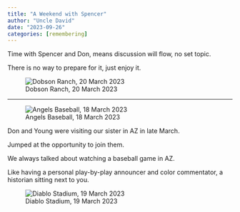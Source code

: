 ```yaml
---
title: "A Weekend with Spencer"
author: "Uncle David"
date: "2023-09-26"
categories: [remembering]
---
```


Time with Spencer and Don, means discussion will flow, no set topic.

There is no way to prepare for it, just enjoy it.

![Dobson Ranch, 20 March 2023](lake.jpeg)

---
![Angels Baseball, 18 March 2023](at_game.jpg)

Don and Young were visiting our sister in AZ in late March.

Jumped at the opportunity to join them.

We always talked about watching a baseball game in AZ.

Like having a personal play-by-play announcer and color commentator, a historian sitting next to you.

![Diablo Stadium, 19 March 2023](diablo.jpeg)

```{=html}
<script src="https://utteranc.es/client.js"
        repo="https://github.com/spencerirvinereed/blogComment"
        issue-term="pathname"
        theme="github-light"
        crossorigin="anonymous"
        async>
</script>
```
